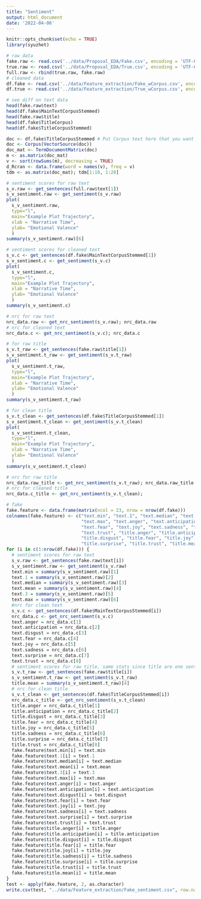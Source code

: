 ```yaml
---
title: "Sentiment"
output: html_document
date: '2022-04-06'
---
```


```r
knitr::opts_chunk$set(echo = TRUE)
library(syuzhet)
```

```r
# raw data
fake.raw <- read.csv('../data/Proposal_EDA/Fake.csv', encoding = 'UTF-8', header = TRUE)
true.raw <- read.csv('../data/Proposal_EDA/True.csv', encoding = 'UTF-8', header = TRUE)
full.raw <- rbind(true.raw, fake.raw)
# cleaned data
df.fake <- read.csv('../data/Feature_extraction/Fake_wCorpus.csv', encoding = 'UTF-8', header = TRUE)
df.true <- read.csv('../data/Feature_extraction/True_wCorpus.csv', encoding = 'UTF-8', header = TRUE)
```

```r
# see diff on text data
head(fake.raw$text)
head(df.fake$MainTextCorpusStemmed)
head(fake.raw$title)
head(df.fake$TitleCorpus)
head(df.fake$TitleCorpusStemmed)
```

```r
doc <- df.fake$TitleCorpusStemmed # Put Corpus text here that you want to form a Term Document Matrix on
doc <- Corpus(VectorSource(doc))
doc_mat <- TermDocumentMatrix(doc)
m <- as.matrix(doc_mat)
v <- sort(rowSums(m), decreasing = TRUE)
d_Rcran <- data.frame(word = names(v), freq = v)
tdm <- as.matrix(doc_mat); tdm[1:10, 1:20]
```

```r
# sentiment scores for raw text
s_v.raw <- get_sentences(full.raw$text[1])
s_v_sentiment.raw <- get_sentiment(s_v.raw)
plot(
  s_v_sentiment.raw, 
  type="l", 
  main="Example Plot Trajectory", 
  xlab = "Narrative Time", 
  ylab= "Emotional Valence"
  )
summary(s_v_sentiment.raw)[6]
```

```r
# sentiment scores for cleaned text
s_v.c <- get_sentences(df.fake$MainTextCorpusStemmed[1])
s_v_sentiment.c <- get_sentiment(s_v.c)
plot(
  s_v_sentiment.c, 
  type="l", 
  main="Example Plot Trajectory", 
  xlab = "Narrative Time", 
  ylab= "Emotional Valence"
  )
summary(s_v_sentiment.c)
```

```r
# nrc for raw text
nrc_data.raw <- get_nrc_sentiment(s_v.raw); nrc_data.raw
# nrc for cleaned text
nrc_data.c <- get_nrc_sentiment(s_v.c); nrc_data.c
```

```r
# for raw title
s_v.t_raw <- get_sentences(fake.raw$title[1])
s_v_sentiment.t_raw <- get_sentiment(s_v.t_raw)
plot(
  s_v_sentiment.t_raw, 
  type="l", 
  main="Example Plot Trajectory", 
  xlab = "Narrative Time", 
  ylab= "Emotional Valence"
  )
summary(s_v_sentiment.t_raw)
```

```r
# for clean title
s_v.t_clean <- get_sentences(df.fake$TitleCorpusStemmed[1])
s_v_sentiment.t_clean <- get_sentiment(s_v.t_clean)
plot(
  s_v_sentiment.t_clean, 
  type="l", 
  main="Example Plot Trajectory", 
  xlab = "Narrative Time", 
  ylab= "Emotional Valence"
  )
summary(s_v_sentiment.t_clean)
```

```r
# nrc for raw title
nrc_data.raw_title <- get_nrc_sentiment(s_v.t_raw); nrc_data.raw_title
# nrc for cleaned title
nrc_data.c_title <- get_nrc_sentiment(s_v.t_clean);
```

```r
# fake
fake.feature <- data.frame(matrix(ncol = 23, nrow = nrow(df.fake)))
colnames(fake.feature) <- c("text.min", "text.1", "text.median", "text.mean", "text.3", 
                            "text.max", "text.anger", "text.anticipation", "text.disgust", 
                            "text.fear", "text.joy", "text.sadness", "text.surprise", 
                            "text.trust", "title.anger", "title.anticipation", 
                            "title.disgust", "title.fear", "title.joy", "title.sadness", 
                            "title.surprise", "title.trust", "title.mean")
for (i in c(1:nrow(df.fake))) {
  # sentiment scores for raw text
  s_v.raw <- get_sentences(fake.raw$text[i])
  s_v_sentiment.raw <- get_sentiment(s_v.raw)
  text.min = summary(s_v_sentiment.raw)[1]
  text.1 = summary(s_v_sentiment.raw)[2]
  text.median = summary(s_v_sentiment.raw)[3]
  text.mean = summary(s_v_sentiment.raw)[4]
  text.3 = summary(s_v_sentiment.raw)[5]
  text.max = summary(s_v_sentiment.raw)[6]
  #nrc for clean text
  s_v.c <- get_sentences(df.fake$MainTextCorpusStemmed[i])
  nrc_data.c <- get_nrc_sentiment(s_v.c)
  text.anger = nrc_data.c[1]
  text.anticipation = nrc_data.c[2]
  text.disgust = nrc_data.c[3]
  text.fear = nrc_data.c[4]
  text.joy = nrc_data.c[5]
  text.sadness = nrc_data.c[6]
  text.surprise = nrc_data.c[7]
  text.trust = nrc_data.c[8]
  # sentiment scores for raw title, same stats since title are one sentence
  s_v.t_raw <- get_sentences(fake.raw$title[i])
  s_v_sentiment.t_raw <- get_sentiment(s_v.t_raw)
  title.mean = summary(s_v_sentiment.t_raw)[4]
  # nrc for clean title
  s_v.t_clean <- get_sentences(df.fake$TitleCorpusStemmed[i])
  nrc_data.c_title <- get_nrc_sentiment(s_v.t_clean)
  title.anger = nrc_data.c_title[1]
  title.anticipation = nrc_data.c_title[2]
  title.disgust = nrc_data.c_title[3]
  title.fear = nrc_data.c_title[4]
  title.joy = nrc_data.c_title[5]
  title.sadness = nrc_data.c_title[6]
  title.surprise = nrc_data.c_title[7]
  title.trust = nrc_data.c_title[8]
  fake.feature$text.min[i] = text.min
  fake.feature$text.1[i] = text.1
  fake.feature$text.median[i] = text.median
  fake.feature$text.mean[i] = text.mean
  fake.feature$text.3[i] = text.3
  fake.feature$text.max[i] = text.max
  fake.feature$text.anger[i] = text.anger
  fake.feature$text.anticipation[i] = text.anticipation
  fake.feature$text.disgust[i] = text.disgust
  fake.feature$text.fear[i] = text.fear
  fake.feature$text.joy[i] = text.joy
  fake.feature$text.sadness[i] = text.sadness
  fake.feature$text.surprise[i] = text.surprise
  fake.feature$text.trust[i] = text.trust
  fake.feature$title.anger[i] = title.anger
  fake.feature$title.anticipation[i] = title.anticipation
  fake.feature$title.disgust[i] = title.disgust
  fake.feature$title.fear[i] = title.fear
  fake.feature$title.joy[i] = title.joy
  fake.feature$title.sadness[i] = title.sadness
  fake.feature$title.surprise[i] = title.surprise
  fake.feature$title.trust[i] = title.trust
  fake.feature$title.mean[i] = title.mean
}
test <- apply(fake.feature, 2, as.character)
write.csv(test, "../data/Feature_extraction/Fake_sentiment.csv", row.names = FALSE)
```
